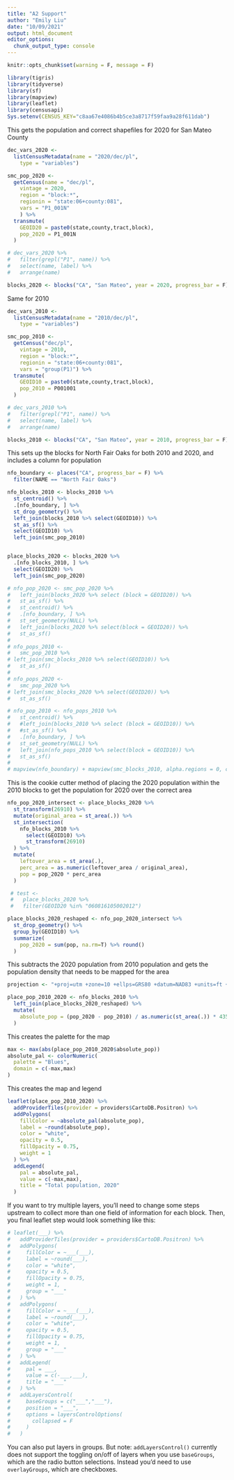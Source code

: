 ```yaml
---
title: "A2 Support"
author: "Emily Liu"
date: "10/09/2021"
output: html_document
editor_options: 
  chunk_output_type: console
---
```

```r
knitr::opts_chunk$set(warning = F, message = F)
```
```r
library(tigris)
library(tidyverse)
library(sf)
library(mapview)
library(leaflet)
library(censusapi)
Sys.setenv(CENSUS_KEY="c8aa67e4086b4b5ce3a8717f59faa9a28f611dab")
```
This gets the population and correct shapefiles for 2020 for San Mateo County 
```r
dec_vars_2020 <-
  listCensusMetadata(name = "2020/dec/pl",
    type = "variables")

smc_pop_2020 <-
  getCensus(name = "dec/pl",
    vintage = 2020,
    region = "block:*", 
    regionin = "state:06+county:081",
    vars = "P1_001N"
    ) %>% 
  transmute(
    GEOID20 = paste0(state,county,tract,block),
    pop_2020 = P1_001N
  )

# dec_vars_2020 %>% 
#   filter(grepl("P1", name)) %>%
#   select(name, label) %>%
#   arrange(name)

blocks_2020 <- blocks("CA", "San Mateo", year = 2020, progress_bar = F)
```
Same for 2010
```r
dec_vars_2010 <-
  listCensusMetadata(name = "2010/dec/pl",
    type = "variables")

smc_pop_2010 <-
  getCensus("dec/pl",
    vintage = 2010,
    region = "block:*", 
    regionin = "state:06+county:081",
    vars = "group(P1)") %>% 
  transmute(
    GEOID10 = paste0(state,county,tract,block),
    pop_2010 = P001001
  )

# dec_vars_2010 %>% 
#   filter(grepl("P1", name)) %>%
#   select(name, label) %>%
#   arrange(name)

blocks_2010 <- blocks("CA", "San Mateo", year = 2010, progress_bar = F)
```
This sets up the blocks for North Fair Oaks for both 2010 and 2020, and includes a column for population 
```r
nfo_boundary <- places("CA", progress_bar = F) %>% 
  filter(NAME == "North Fair Oaks")

nfo_blocks_2010 <- blocks_2010 %>% 
  st_centroid() %>%
  .[nfo_boundary, ] %>%
  st_drop_geometry() %>%
  left_join(blocks_2010 %>% select(GEOID10)) %>%
  st_as_sf() %>%
  select(GEOID10) %>%
  left_join(smc_pop_2010)


place_blocks_2020 <- blocks_2020 %>%
  .[nfo_blocks_2010, ] %>% 
  select(GEOID20) %>% 
  left_join(smc_pop_2020)

# nfo_pop_2020 <- smc_pop_2020 %>%
#   left_join(blocks_2020 %>% select (block = GEOID20)) %>%
#   st_as_sf() %>%
#   st_centroid() %>%
#   .[nfo_boundary, ] %>%
#   st_set_geometry(NULL) %>%
#   left_join(blocks_2020 %>% select(block = GEOID20)) %>%
#   st_as_sf()
# 
# nfo_pops_2010 <-
#   smc_pop_2010 %>%
# left_join(smc_blocks_2010 %>% select(GEOID10)) %>%
#   st_as_sf()
# 
# nfo_pops_2020 <-
#   smc_pop_2020 %>%
# left_join(smc_blocks_2020 %>% select(GEOID20)) %>%
#   st_as_sf()
```

```r
# nfo_pop_2010 <- nfo_pops_2010 %>%
#   st_centroid() %>%
#   #left_join(blocks_2010 %>% select (block = GEOID10)) %>%
#   #st_as_sf() %>%
#   .[nfo_boundary, ] %>%
#   st_set_geometry(NULL) %>%
#   left_join(nfo_pops_2010 %>% select(block = GEOID10)) %>%
#   st_as_sf()
# 
# mapview(nfo_boundary) + mapview(smc_blocks_2010, alpha.regions = 0, color = "red", lwd = 2)
```
This is the cookie cutter method of placing the 2020 population within the 2010 blocks to get the population for 2020 over the correct area 
```r
nfo_pop_2020_intersect <- place_blocks_2020 %>% 
  st_transform(26910) %>% 
  mutate(original_area = st_area(.)) %>% 
  st_intersection(
    nfo_blocks_2010 %>%
      select(GEOID10) %>% 
      st_transform(26910)
  ) %>% 
  mutate(
    leftover_area = st_area(.),
    perc_area = as.numeric(leftover_area / original_area),
    pop = pop_2020 * perc_area
  )

 # test <-
 #   place_blocks_2020 %>% 
 #   filter(GEOID20 %in% "060816105002012")

place_blocks_2020_reshaped <- nfo_pop_2020_intersect %>%
  st_drop_geometry() %>% 
  group_by(GEOID10) %>% 
  summarize(
    pop_2020 = sum(pop, na.rm=T) %>% round()
  )
```
This subtracts the 2020 population from 2010 population and gets the population density that needs to be mapped for the area
```r
projection <- "+proj=utm +zone=10 +ellps=GRS80 +datum=NAD83 +units=ft +no_defs"

place_pop_2010_2020 <- nfo_blocks_2010 %>% 
  left_join(place_blocks_2020_reshaped) %>% 
  mutate(
    absolute_pop = (pop_2020 - pop_2010) / as.numeric(st_area(.)) * 43560
  )
```
This creates the palette for the map
```r
max <- max(abs(place_pop_2010_2020$absolute_pop))
absolute_pal <- colorNumeric(
  palette = "Blues",
  domain = c(-max,max)
)
```
This creates the map and legend
```r
leaflet(place_pop_2010_2020) %>% 
  addProviderTiles(provider = providers$CartoDB.Positron) %>% 
  addPolygons(
    fillColor = ~absolute_pal(absolute_pop),
    label = ~round(absolute_pop),
    color = "white",
    opacity = 0.5,
    fillOpacity = 0.75,
    weight = 1
  ) %>% 
  addLegend(
    pal = absolute_pal,
    value = c(-max,max),
    title = "Total population, 2020"
  )
```
If you want to try multiple layers, you'll need to change some steps upstream to collect more than one field of information for each block. Then, you final leaflet step would look something like this:
```r
# leaflet(___) %>% 
#   addProviderTiles(provider = providers$CartoDB.Positron) %>% 
#   addPolygons(
#     fillColor = ~___(___),
#     label = ~round(___),
#     color = "white",
#     opacity = 0.5,
#     fillOpacity = 0.75,
#     weight = 1,
#     group = "___"
#   ) %>% 
#   addPolygons(
#     fillColor = ~___(___),
#     label = ~round(___),
#     color = "white",
#     opacity = 0.5,
#     fillOpacity = 0.75,
#     weight = 1,
#     group = "___"
#   ) %>% 
#   addLegend(
#     pal = ___,
#     value = c(-___,___),
#     title = "___"
#   ) %>% 
#   addLayersControl(
#     baseGroups = c("___","___"),
#     position = "___",
#     options = layersControlOptions(
#       collapsed = F
#     )
#   )
```
You can also put layers in groups. But note: `addLayersControl()` currently does not support the toggling on/off of layers when you use `baseGroups`, which are the radio button selections. Instead you'd need to use `overlayGroups`, which are checkboxes.